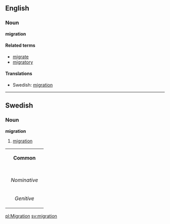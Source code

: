 ==English==
===Noun===
'''migration'''

====Related terms====
*[[migrate]]
*[[migratory]]

====Translations====
*Swedish: [[migration#Swedish|migration]]

----
==Swedish==
===Noun===
'''migration'''

#[[migration#English|migration]]

{| border=1 cellspacing=0
| bgcolor="#FFFFF0" colspan=5 align=center | '''Common'''
|-
|- bgcolor="#FFFFF0" align=center
! rowspan=2 | 
| colspan=2 width=105| Singular 
| colspan=2 | Plural
|- bgcolor="#FFFFF0" align=center
| width=105 | ''Indefinite'' 
| width=105 | ''Definite'' 
| width=105 |  ''Indefinite'' 
|  width=105 | ''Definite''
|- align=center
| width=105 bgcolor="#FFFFF0" | ''Nominative'' 
| [[migration]]
| [[migrationen]]
| [[migrationer]]
| [[migrationerna]]
|- align=center
| width=105 bgcolor="#FFFFF0" | ''Genitive'' 
| [[migrations]]
| [[migrationens]]
| [[migrationers]]
| [[migrationernas]]
|}

[[pl:Migration]] [[sv:migration]]
